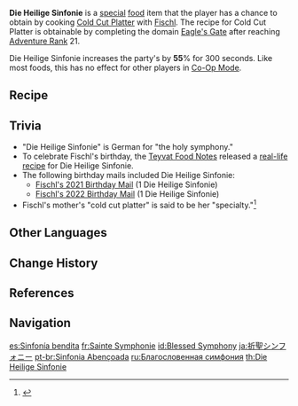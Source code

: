 {{Food Infobox
|id              = 108117
|description     = The exquisite presentation doth seem to communicate some incomprehensible enigma. When partaking, if one were to gaze upon Fischl, one might see her expectant gaze peek though the gaps of her fingers, which she is using to cover half her face... Is this also part of the mystery?
|type            = ATK-Boosting Dishes
|effectType      = ATK Up
|effect          = Increases all party members' {{Color|Physical DMG}} by '''55'''% for 300s.
|eff_att1        = Physical DMG Bonus
|quality         = 3
|character       = Fischl
|base            = Cold Cut Platter
}}
'''Die Heilige Sinfonie''' is a [[Special Dish|special]] [[food]] item that the player has a chance to obtain by cooking [[Cold Cut Platter]] with [[Fischl]]. The recipe for Cold Cut Platter is obtainable by completing the domain [[Eagle's Gate]] after reaching [[Adventure Rank]] 21.

Die Heilige Sinfonie increases the party's {{Color|Physical DMG}} by '''55'''% for 300 seconds. Like most foods, this has no effect for other players in [[Co-Op Mode]].

==Recipe==
{{Recipe
|type = Cooking
|character = Fischl
|Ham = 1
|Bacon = 1
|Sausage = 1
|Mint = 1
|sort = Ham;Bacon;Sausage;Mint}}

==Trivia==
*"Die Heilige Sinfonie" is German for "the holy symphony."
*To celebrate Fischl's birthday, the [[Teyvat Food Notes]] released a [https://ys.mihoyo.com/main/news/detail/15689 real-life recipe] for Die Heilige Sinfonie.
*The following birthday mails included Die Heilige Sinfonie:
**[[Mail/Day of Destiny... (2021-05-27)|Fischl's 2021 Birthday Mail]] (1 Die Heilige Sinfonie)
**[[Mail/Day of Destiny... (2022-05-27)|Fischl's 2022 Birthday Mail]] (1 Die Heilige Sinfonie)
* Fischl's mother's "cold cut platter" is said to be her "specialty."<ref>{{Ref/Quest|The_Ancient_Azure_Stars_(Part_3)}}</ref>

==Other Languages==
{{Other Languages
|en      = Die Heilige Sinfonie
|en_tl   = The Holy Symphony
|en_lang = de
|zhs     = 祝圣交响乐
|zhs_rm  = Zhùshèng Jiāoxiǎngyuè
|zht     = 祝聖交響樂
|zht_rm  = Zhùshèng Jiāoxiǎngyuè
|zh_tl   = Symphony of Consecration
|ja      = 祈聖シンフォニー
|ja_rm   = Kisei Shinfonii<ref>{{Ref/Quest|Favonian Goodies|note=Japanese Voice-Over}}</ref>
|ja_tl   = Holy Prayer Symphony
|ko      = 축복의 교향곡
|ko_rm   = Chukbok-ui Gyohyanggok
|ko_tl   = Symphony of Blessing
|es      = Sinfonía bendita
|es_tl   = Blessed Symphony
|fr      = Sainte Symphonie
|fr_tl   = Holy Symphony
|ru      = Благословенная симфония
|ru_tl   = Blessed Symphony
|th      = Die Heilige Sinfonie
|vi      = Bản Giao Hưởng Chúc Phúc
|vi_tl   = Symphony of Blessing
|de      = Heilige Sinfonie
|de_tl   = Holy Symphony
|id      = Blessed Symphony
|pt      = Sinfonia Abençoada
|pt_tl   = 
|tr      = Kutsal Senfoni
|tr_tl   = 
|it      = Sinfonia sacra
|it_tl   = Sacred Symphony
}}

==Change History==
{{Change History|1.0}}

==References==
{{Reflist}}

==Navigation==
{{Food Navbox|type=Special Dishes}}

[[es:Sinfonía bendita]]
[[fr:Sainte Symphonie]]
[[id:Blessed Symphony]]
[[ja:祈聖シンフォニー]]
[[pt-br:Sinfonia Abençoada]]
[[ru:Благословенная симфония]]
[[th:Die Heilige Sinfonie]]